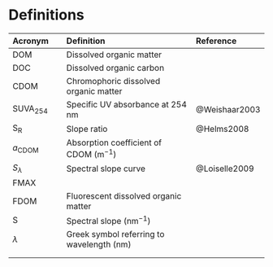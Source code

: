 # Definitions {#definitions}

| Acronym         | Definition                                | Reference     |
|:----------------|:------------------------------------------|:--------------|
| DOM             | Dissolved organic matter                  |               |
| DOC             | Dissolved organic carbon                  |               |
| CDOM            | Chromophoric dissolved organic matter     |               |
| SUVA$_{254}$    | Specific UV absorbance at 254 nm          | @Weishaar2003 |
| S$_\text{R}$    | Slope ratio                               | @Helms2008    |
| $a_\text{CDOM}$ | Absorption coefficient of CDOM (m$^{-1}$) |               |
| $S_\lambda$     | Spectral slope curve                      | @Loiselle2009 |
| FMAX            |                                           |               |
| FDOM            | Fluorescent dissolved organic matter      |               |
| S               | Spectral slope (nm$^{-1}$)                |               |
| $\lambda$       | Greek symbol referring to wavelength (nm) |               |
|                 |                                           |               |
|                 |                                           |               |
